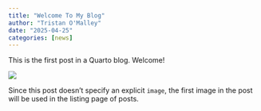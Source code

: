 ```yaml
---
title: "Welcome To My Blog"
author: "Tristan O'Malley"
date: "2025-04-25"
categories: [news]
---
```


This is the first post in a Quarto blog. Welcome!

![](thumbnail.jpg)

Since this post doesn't specify an explicit `image`, the first image in the post will be used in the listing page of posts.
